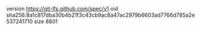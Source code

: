 version https://git-lfs.github.com/spec/v1
oid sha256:8a1c817dba30b4b21f3c43cb9ac8a47ac2979b6603ad7766d785a2e537241710
size 8801
